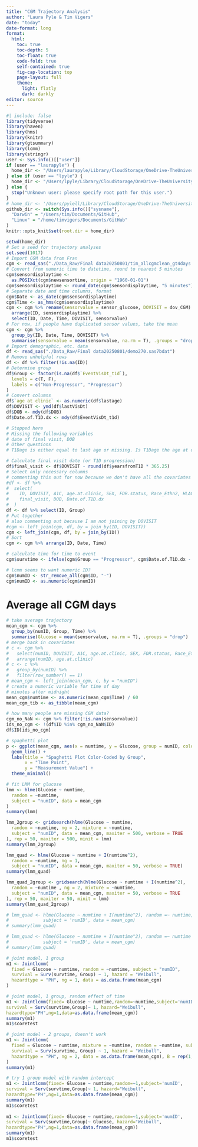 ```yaml
---
title: "CGM Trajectory Analysis"
author: "Laura Pyle & Tim Vigers"
date: "today"
date-format: long
format:
  html:
    toc: true
    toc-depth: 5
    toc-float: true
    code-fold: true
    self-contained: true
    fig-cap-location: top
    page-layout: full
    theme:
      light: flatly
      dark: darkly
editor: source
---
```


```r
#| include: false
library(tidyverse)
library(haven)
library(hms)
library(knitr)
library(gtsummary)
library(lcmm)
library(stringr)
user <- Sys.info()[["user"]]
if (user == "laurapyle") {
  home_dir <- "/Users/laurapyle/Library/CloudStorage/OneDrive-TheUniversityofColoradoDenver/Vigers/BDC/Andrea Steck/Advanced CGM and OGTT"
} else if (user == "lpyle") {
  home_dir <- "/Users/lpyle/Library/CloudStorage/OneDrive-TheUniversityofColoradoDenver/Vigers/BDC/Andrea Steck/Advanced CGM and OGTT"
} else {
  stop("Unknown user: please specify root path for this user.")
}
# home_dir <- '/Users/pylell/Library/CloudStorage/OneDrive-TheUniversityofColoradoDenver/Vigers/BDC/Andrea Steck/Advanced CGM and OGTT'
github_dir <- switch(Sys.info()["sysname"],
  "Darwin" = "/Users/tim/Documents/GitHub",
  "Linux" = "/home/timvigers/Documents/GitHub"
)
knitr::opts_knit$set(root.dir = home_dir)
```

```r
setwd(home_dir)
# Set a seed for trajectory analyses
set.seed(1017)
# Import CGM data from Fran
cgm <- read_sas("./Data_Raw/Final data20250801/tim_allcgmclean_gt4days.sas7bdat")
# Convert from numeric time to datetime, round to nearest 5 minutes
cgm$sensordisplaytime <-
  as.POSIXct(cgm$newsensortime, origin = "1960-01-01")
cgm$sensordisplaytime <- round_date(cgm$sensordisplaytime, "5 minutes")
# Separate date and time columns, format
cgm$Date <- as_date(cgm$sensordisplaytime)
cgm$Time <- as_hms(cgm$sensordisplaytime)
cgm <- cgm %>% rename(sensorvalue = sensor_glucose, DOVISIT = dov_CGM) %>%
  arrange(ID, sensordisplaytime) %>%
  select(ID, Date, Time, DOVISIT, sensorvalue)
# For now, if people have duplicated sensor values, take the mean
cgm <- cgm %>%
  group_by(ID, Date, Time, DOVISIT) %>%
  summarise(sensorvalue = mean(sensorvalue, na.rm = T), .groups = "drop")
# Import demographic, etc. data
df <- read_sas("./Data_Raw/Final data20250801/demo270.sas7bdat")
# Remove unhelpful rows
df <- df %>% filter(!is.na(ID))
# Determine group
df$Group <- factor(is.na(df$`EventVisDt_t1d`),
  levels = c(T, F),
  labels = c("Non-Progressor", "Progressor")
)
# Convert columns
df$`age at clinic` <- as.numeric(df$lastage)
df$DOVISIT <- ymd(df$lastVisDt)
df$DOB <- mdy(df$DOB)
df$Date.of.T1D.dx <- mdy(df$EventVisDt_t1d)

# Stopped here
# Missing the following variables
# date of final visit, DOB
# Other questions
# T1Dage is either equal to last age or missing. Is T1Dage the age at diagnosis?

# Calculate final visit date (or T1D progression)
df$final_visit <- df$DOVISIT - round(df$yearsfromT1D * 365.25)
# Select only necessary columns
# commenting this out for now because we don't have all the covariates
#df <- df %>%
#  select(
#    ID, DOVISIT, A1C, age.at.clinic, SEX, FDR.status, Race_Ethn2, HLAGRP, Group,
#    final_visit, DOB, Date.of.T1D.dx
#  )
df <- df %>% select(ID, Group)
# Put together
# also commenting out because I am not joining by DOVISIT
#cgm <- left_join(cgm, df, by = join_by(ID, DOVISIT))
cgm <- left_join(cgm, df, by = join_by(ID))
# Sort
cgm <- cgm %>% arrange(ID, Date, Time)

# calculate time for time to event
cgm$survtime <- ifelse(cgm$Group == "Progressor", cgm$Date.of.T1D.dx - cgm$DOB, cgm$final_visit - cgm$DOB)

# lcmm seems to want numeric ID?
cgm$numID <- str_remove_all(cgm$ID, "-")
cgm$numID <- as.numeric(cgm$numID)
```

# Average all CGM days

```r
# take average trajectory
mean_cgm <- cgm %>%
  group_by(numID, Group, Time) %>%
  summarise(Glucose = mean(sensorvalue, na.rm = T), .groups = "drop")
# merge back in covariates
# c <- cgm %>%
#   select(numID, DOVISIT, A1C, age.at.clinic, SEX, FDR.status, Race_Ethn2, HLAGRP, final_visit, DOB, Date.of.T1D.dx, survtime) %>%
#   arrange(numID, age.at.clinic)
# c <- c %>%
#   group_by(numID) %>%
#   filter(row_number() == 1)
# mean_cgm <- left_join(mean_cgm, c, by = "numID")
# create a numeric variable for time of day
# minutes after midnight
mean_cgm$numtime <- as.numeric(mean_cgm$Time) / 60
mean_cgm_tib <- as_tibble(mean_cgm)

# how many people are missing CGM data?
cgm_no_NaN <- cgm %>% filter(!is.nan(sensorvalue))
ids_no_cgm <- !(df$ID %in% cgm_no_NaN$ID)
df$ID[ids_no_cgm]

# spaghetti plot
p <- ggplot(mean_cgm, aes(x = numtime, y = Glucose, group = numID, color = Group)) +
  geom_line() +
  labs(title = "Spaghetti Plot Color-Coded by Group",
       x = "Time Point",
       y = "Measurement Value") +
  theme_minimal()
```

```r
# fit LMM for glucose
lmm <- hlme(Glucose ~ numtime,
  random = ~numtime,
  subject = "numID", data = mean_cgm
)
summary(lmm)

lmm_2group <- gridsearch(hlme(Glucose ~ numtime,
  random = ~numtime, ng = 2, mixture = ~numtime,
  subject = "numID", data = mean_cgm, maxiter = 500, verbose = TRUE
), rep = 50, maxiter = 500, minit = lmm)
summary(lmm_2group)

lmm_quad <- hlme(Glucose ~ numtime + I(numtime^2),
  random = ~numtime, ng = 1, 
  subject = "numID", data = mean_cgm, maxiter = 50, verbose = TRUE)
summary(lmm_quad)

lmm_quad_2group <- gridsearch(hlme(Glucose ~ numtime + I(numtime^2),
  random = ~numtime , ng = 2, mixture = ~numtime,
  subject = "numID", data = mean_cgm, maxiter = 50, verbose = TRUE
), rep = 50, maxiter = 50, minit = lmm)
summary(lmm_quad_2group)

# lmm_quad <- hlme(Glucose ~ numtime + I(numtime^2), random =~ numtime,
#             subject = 'numID', data = mean_cgm)
# summary(lmm_quad)

# lmm_quad <- hlme(Glucose ~ numtime + I(numtime^2), random =~ numtime + I(numtime^2),
#             subject = 'numID', data = mean_cgm)
# summary(lmm_quad)

# joint model, 1 group
m1 <- Jointlcmm(
  fixed = Glucose ~ numtime, random = ~numtime, subject = "numID",
  survival = Surv(survtime, Group) ~ 1, hazard = "Weibull",
  hazardtype = "PH", ng = 1, data = as.data.frame(mean_cgm)
)

# joint model, 1 group, random effect of time
m1 <- Jointlcmm(fixed= Glucose ~ numtime,random=~numtime,subject='numID',
survival = Surv(survtime,Group)~ 1, hazard="Weibull",
hazardtype="PH",ng=1,data=as.data.frame(mean_cgm))
summary(m1)
m1$scoretest

# joint model - 2 groups, doesn't work
m1 <- Jointlcmm(
  fixed = Glucose ~ numtime, mixture = ~numtime, random = ~numtime, subject = "numID",
  survival = Surv(survtime, Group) ~ 1, hazard = "Weibull",
  hazardtype = "PH", ng = 2, data = as.data.frame(mean_cgm), B = rep(1, 12)
)
summary(m1)
```

```r
# try 1 group model with random intercept
m1 <- Jointlcmm(fixed= Glucose ~ numtime,random=~1,subject='numID',
survival = Surv(survtime,Group)~ 1, hazard="Weibull",
hazardtype="PH",ng=1,data=as.data.frame(mean_cgm))
summary(m1)
m1$scoretest
 
m1 <- Jointlcmm(fixed= Glucose ~ numtime,random=~1,subject='numID',
survival = Surv(survtime,Group)~ Glucose, hazard="Weibull",
hazardtype="PH",ng=1,data=as.data.frame(mean_cgm))
summary(m1)
m1$scoretest
```
